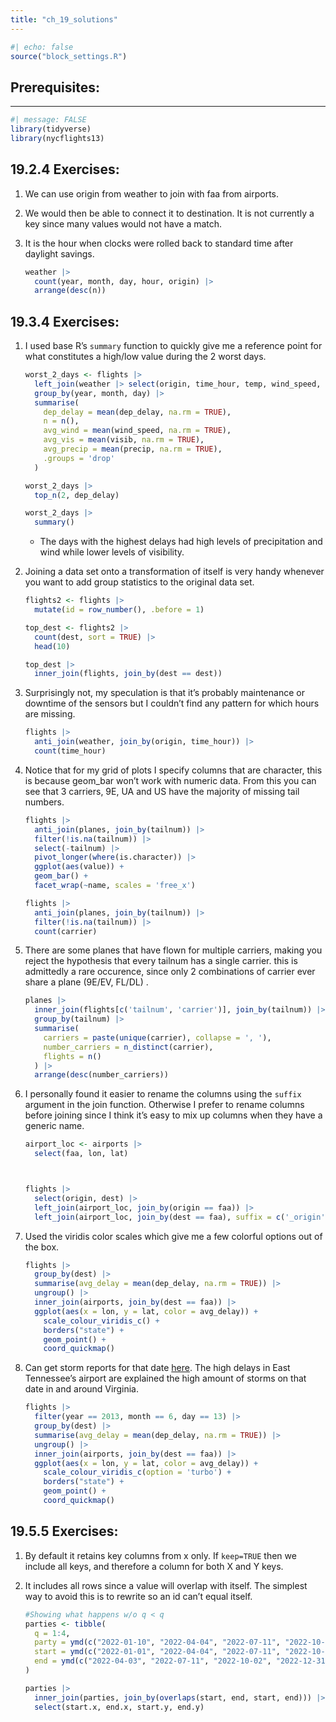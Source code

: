 ```yaml
---
title: "ch_19_solutions"
---
```


```r
#| echo: false
source("block_settings.R")
```

## Prerequisites:

------------------------------------------------------------------------

```r
#| message: FALSE
library(tidyverse)
library(nycflights13)
```

## 19.2.4 Exercises:

1.  We can use origin from weather to join with faa from airports.

2.  We would then be able to connect it to destination. It is not currently a key since many values would not have a match.

3.  It is the hour when clocks were rolled back to standard time after daylight savings.

    ```r
    weather |> 
      count(year, month, day, hour, origin) |> 
      arrange(desc(n))
    ```

## 19.3.4 Exercises:

1.  I used base R's `summary` function to quickly give me a reference point for what constitutes a high/low value during the 2 worst days.

    ```r
    worst_2_days <- flights |> 
      left_join(weather |> select(origin, time_hour, temp, wind_speed, visib, precip)) |> 
      group_by(year, month, day) |> 
      summarise(
        dep_delay = mean(dep_delay, na.rm = TRUE),
        n = n(),
        avg_wind = mean(wind_speed, na.rm = TRUE),
        avg_vis = mean(visib, na.rm = TRUE),
        avg_precip = mean(precip, na.rm = TRUE),
        .groups = 'drop'
      )

    worst_2_days |> 
      top_n(2, dep_delay)

    worst_2_days |> 
      summary()
    ```

    -   The days with the highest delays had high levels of precipitation and wind while lower levels of visibility.

2.  Joining a data set onto a transformation of itself is very handy whenever you want to add group statistics to the original data set.

    ```r
    flights2 <- flights |> 
      mutate(id = row_number(), .before = 1)

    top_dest <- flights2 |>
      count(dest, sort = TRUE) |>
      head(10)

    top_dest |>
      inner_join(flights, join_by(dest == dest))
    ```

3.  Surprisingly not, my speculation is that it's probably maintenance or downtime of the sensors but I couldn't find any pattern for which hours are missing.

    ```r
    flights |> 
      anti_join(weather, join_by(origin, time_hour)) |> 
      count(time_hour)
    ```

4.  Notice that for my grid of plots I specify columns that are character, this is because geom_bar won't work with numeric data. From this you can see that 3 carriers, 9E, UA and US have the majority of missing tail numbers.

    ```r
    flights |> 
      anti_join(planes, join_by(tailnum)) |> 
      filter(!is.na(tailnum)) |> 
      select(-tailnum) |> 
      pivot_longer(where(is.character)) |> 
      ggplot(aes(value)) +
      geom_bar() +
      facet_wrap(~name, scales = 'free_x')

    flights |> 
      anti_join(planes, join_by(tailnum)) |> 
      filter(!is.na(tailnum)) |> 
      count(carrier)
    ```

5.  There are some planes that have flown for multiple carriers, making you reject the hypothesis that every tailnum has a single carrier. this is admittedly a rare occurence, since only 2 combinations of carrier ever share a plane (9E/EV, FL/DL) .

    ```r
    planes |> 
      inner_join(flights[c('tailnum', 'carrier')], join_by(tailnum)) |> 
      group_by(tailnum) |> 
      summarise(
        carriers = paste(unique(carrier), collapse = ', '),
        number_carriers = n_distinct(carrier),
        flights = n()
      ) |> 
      arrange(desc(number_carriers))
    ```

6.  I personally found it easier to rename the columns using the `suffix` argument in the join function. Otherwise I prefer to rename columns before joining since I think it's easy to mix up columns when they have a generic name.

    ```r
    airport_loc <- airports |> 
      select(faa, lon, lat)



    flights |> 
      select(origin, dest) |> 
      left_join(airport_loc, join_by(origin == faa)) |> 
      left_join(airport_loc, join_by(dest == faa), suffix = c('_origin', '_dest'))
    ```

7.  Used the viridis color scales which give me a few colorful options out of the box.

    ```r
    flights |>
      group_by(dest) |> 
      summarise(avg_delay = mean(dep_delay, na.rm = TRUE)) |>
      ungroup() |> 
      inner_join(airports, join_by(dest == faa)) |>
      ggplot(aes(x = lon, y = lat, color = avg_delay)) +
        scale_colour_viridis_c() +
        borders("state") +
        geom_point() +
        coord_quickmap()
    ```

8.  Can get storm reports for that date [here](https://www.spc.noaa.gov/exper/archive/event.php?date=20130613). The high delays in East Tennessee's airport are explained the high amount of storms on that date in and around Virginia.

    ```r
    flights |>
      filter(year == 2013, month == 6, day == 13) |> 
      group_by(dest) |> 
      summarise(avg_delay = mean(dep_delay, na.rm = TRUE)) |>
      ungroup() |> 
      inner_join(airports, join_by(dest == faa)) |>
      ggplot(aes(x = lon, y = lat, color = avg_delay)) +
        scale_colour_viridis_c(option = 'turbo') +
        borders("state") +
        geom_point() +
        coord_quickmap()
    ```

## 19.5.5 Exercises:

1.  By default it retains key columns from x only. If `keep=TRUE` then we include all keys, and therefore a column for both X and Y keys.

2.  It includes all rows since a value will overlap with itself. The simplest way to avoid this is to rewrite so an id can't equal itself.

    ```r
    #Showing what happens w/o q < q
    parties <- tibble(
      q = 1:4,
      party = ymd(c("2022-01-10", "2022-04-04", "2022-07-11", "2022-10-03")),
      start = ymd(c("2022-01-01", "2022-04-04", "2022-07-11", "2022-10-03")),
      end = ymd(c("2022-04-03", "2022-07-11", "2022-10-02", "2022-12-31"))
    )

    parties |> 
      inner_join(parties, join_by(overlaps(start, end, start, end))) |> 
      select(start.x, end.x, start.y, end.y)
    ```
